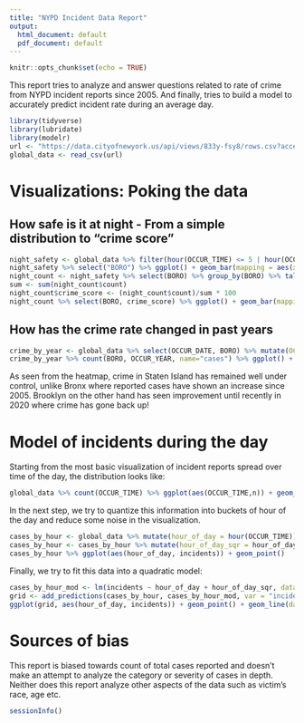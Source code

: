 ```yaml
---
title: "NYPD Incident Data Report"
output:
  html_document: default
  pdf_document: default
---
```


```r
knitr::opts_chunk$set(echo = TRUE)
```

This report tries to analyze and answer questions related to rate of crime from NYPD incident reports since 2005. And finally, tries to build a model to accurately predict incident rate during an average day.

```r
library(tidyverse)
library(lubridate)
library(modelr)
url <- "https://data.cityofnewyork.us/api/views/833y-fsy8/rows.csv?accessType=DOWNLOAD"
global_data <- read_csv(url)
```

# Visualizations: Poking the data
## How safe is it at night - From a simple distribution to "crime score"
```r
night_safety <- global_data %>% filter(hour(OCCUR_TIME) <= 5 | hour(OCCUR_TIME) >= 22)
night_safety %>% select("BORO") %>% ggplot() + geom_bar(mapping = aes(x=BORO)) + labs(title="Number of cases reported between 10pm and 5am", subtitle = "A distribution of total cases reported in each area during night")
night_count <- night_safety %>% select(BORO) %>% group_by(BORO) %>% tally(name='count')
sum <- sum(night_count$count)
night_count$crime_score <- (night_count$count)/sum * 100
night_count %>% select(BORO, crime_score) %>% ggplot() + geom_bar(mapping = aes(x=BORO, y=crime_score), stat="identity") + labs(title="Crime score, higher the worse!", subtitle = "Case counts normalized to report a crime score on a scale of 0-100, 100 being worst") 
```

## How has the crime rate changed in past years
```r
crime_by_year <- global_data %>% select(OCCUR_DATE, BORO) %>% mutate(OCCUR_YEAR = year(mdy(OCCUR_DATE))) %>% select(OCCUR_YEAR, BORO)
crime_by_year %>% count(BORO, OCCUR_YEAR, name="cases") %>% ggplot() + geom_tile(mapping = aes(y=BORO, x=OCCUR_YEAR, fill=cases)) + labs(title="Heatmap of cases reported every year") + scale_fill_gradient(low="green", high="red")
```

As seen from the heatmap, crime in Staten Island has remained well under control, unlike Bronx where reported cases have shown an increase since 2005. Brooklyn on the other hand has seen improvement until recently in 2020 where crime has gone back up!

# Model of incidents during the day
Starting from the most basic visualization of incident reports spread over time of the day, the distribution looks like:
```r
global_data %>% count(OCCUR_TIME) %>% ggplot(aes(OCCUR_TIME,n)) + geom_point()
```

In the next step, we try to quantize this information into buckets of hour of the day and reduce some noise in the visualization.
```r
cases_by_hour <- global_data %>% mutate(hour_of_day = hour(OCCUR_TIME)) %>% group_by(hour_of_day) %>% summarise(incidents=n())
cases_by_hour <- cases_by_hour %>% mutate(hour_of_day_sqr = hour_of_day^2)
cases_by_hour %>% ggplot(aes(hour_of_day, incidents)) + geom_point()
```

Finally, we try to fit this data into a quadratic model:
```r
cases_by_hour_mod <- lm(incidents ~ hour_of_day + hour_of_day_sqr, data=cases_by_hour)
grid <- add_predictions(cases_by_hour, cases_by_hour_mod, var = "incidents_prediction")
ggplot(grid, aes(hour_of_day, incidents)) + geom_point() + geom_line(data = grid, colour = "red", mapping = aes(x=hour_of_day, y=incidents_prediction))
```

# Sources of bias
This report is biased towards count of total cases reported and doesn't make an attempt to analyze the category or severity of cases in depth. Neither does this report analyze other aspects of the data such as victim's race, age etc.

```r
sessionInfo()
```
